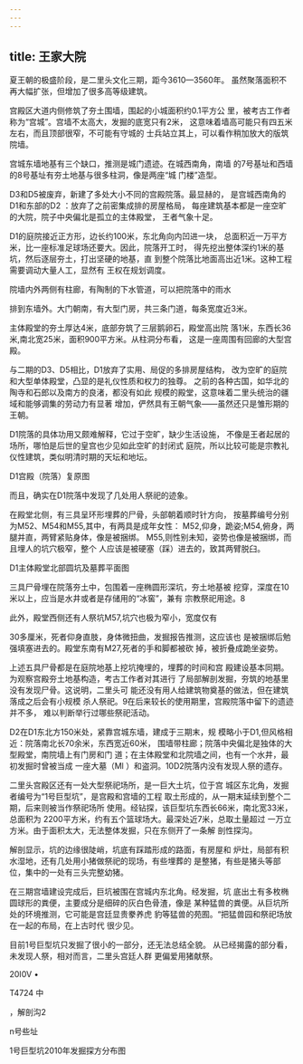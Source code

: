 ```yaml
---
---
---
```

title: 王家大院
---



夏王朝的极盛阶段，是二里头文化三期，距今3610—3560年。 虽然聚落面积不再大幅扩张，但增加了很多高等级建筑。

宫殿区大道内侧修筑了夯土围墙，围起的小城面积约0.1平方公 里，被考古工作者称为“宫城”。宫墙不太高大，发掘的底宽只有2米， 这意味着墙高可能只有四五米左右，而且顶部很窄，不可能有守城的 士兵站立其上，可以看作稍加放大的版筑院墙。

宫城东墙地基有三个缺口，推测是城门遗迹。在城西南角，南墙 的7号基址和西墙的8号基址有夯土地基与很多柱洞，像是两座“城 门楼”造型。

D3和D5被废弃，新建了多处大小不同的宫殿院落。最显赫的， 是宫城西南角的D1和东部的D2 ：放弃了之前密集成排的房屋格局， 每座建筑基本都是一座空旷的大院，院子中央偏北是孤立的主体殿堂， 王者气象十足。

D1的庭院接近正方形，边长约100米，东北角向内凹进一块， 总面积近一万平方米，比一座标准足球场还要大。因此，院落开工时， 得先挖出整体深约1米的基坑，然后逐层夯土，打出坚硬的地基，直 到整个院落比地面高出近1米。这种工程需要调动大量人工，显然有 王权在规划调度。

院墙内外两侧有柱廊，有陶制的下水管道，可以把院落中的雨水

排到东墙外。大门朝南，有大型门房，共三条门道，每条宽度近3米。

主体殿堂的夯土厚达4米，底部夯筑了三层鹅卵石，殿堂高出院 落1米，东西长36米,南北宽25米，面积900平方米。从柱洞分布看， 这是一座周围有回廊的大型宫殿。

与二期的D3、D5相比，D1放弃了实用、局促的多排房屋结构， 改为空旷的庭院和大型单体殿堂，凸显的是礼仪性质和权力的独尊。 之前的各种古国，如华北的陶寺和石郎以及南方的良渚，都没有如此 规模的殿堂，这意味着二里头统治的疆域和能够调集的劳动力有显著 增加，俨然具有王朝气象——虽然还只是雏形期的王朝。

D1院落的具体功用又颇难解释，它过于空旷，缺少生活设施， 不像是王者起居的场所，哪怕是后世的皇宫也少见如此空旷的封闭式 庭院，所以比较可能是宗教礼仪性建筑，类似明清时期的天坛和地坛。





D1宫殿（院落）复原图

而且，确实在D1院落中发现了几处用人祭祀的迹象。

在殿堂北侧，有三具呈环形埋葬的尸骨，头部朝着顺时针方向， 按墓葬编号分别为M52、M54和M55,其中，有两具是成年女性： M52,仰身，跪姿;M54,俯身，两腿并直，两臂紧贴身体，像是被捆绑。 M55,则性别未知，姿势也像是被捆绑，而且埋人的坑穴极窄，整个 人应该是被硬塞（踩）进去的，致其两臂脱臼。



D1主体殿堂北部圆坑及墓葬平面图

三具尸骨埋在院落夯土中，包围着一座椭圆形深坑，夯土地基被 挖穿，深度在10米以上，应当是水井或者是存储用的“冰窖”，兼有 宗教祭祀用途。8

此外，殿堂西侧还有人祭坑M57,坑穴也极为窄小，宽度仅有

30多厘米，死者仰身直肢，身体微扭曲，发掘报告推测，这应该也 是被捆绑后勉强填塞进去的。殿堂东南有M27,死者的手和脚都被砍 掉，被折叠成跪坐姿势。

上述五具尸骨都是在庭院地基上挖坑掩埋的，埋葬的时间和宫 殿建设基本同期。为观察宫殿夯土地基构造，考古工作者对其进行 了局部解剖发掘，夯筑的地基里没有发现尸骨。这说明，二里头可 能还没有用人给建筑物奠基的做法，但在建筑落成之后会有小规模 杀人祭祀。9在后来较长的使用期里，宫殿院落中留下的遗迹并不多， 难以判断举行过哪些祭祀活动。

D2在D1东北方150米处，紧靠宫城东墙，建成于三期末，规 模略小于D1,但风格相近：院落南北长70余米，东西宽近60米， 围墙带柱廊；院落中央偏北是独体的大型殿堂，南院墙上有门房和门 道；在主体殿堂和北院墙之间，也有一个水井，最初发掘时曾被当成 一座大墓（Ml ）和盗洞。10D2院落内没有发现人祭的遗存。

二里头宫殿区还有一处大型祭祀场所，是一巨大土坑，位于宫 城区东北角，发掘者编号为“1号巨型坑”，是宫殿和宫墙的工程 取土形成的，从一期末延续到整个二期，后来则被当作祭祀场所 使用。经钻探，该巨型坑东西长66米，南北宽33米，总面积为 2200平方米，约有五个篮球场大。最深处近7米，总取土量超过 一万立方米。由于面积太大，无法整体发掘，只在东侧开了一条解 剖性探沟。

解剖显示，坑的边缘很陡峭，坑底有踩踏形成的路面，有房屋和 炉灶，局部有积水湿地，还有几处用小猪做祭祀的现场，有些埋葬的 是整猪，有些是猪头等部位，集中的一处有三头完整幼猪。

在三期宫墙建设完成后，巨坑被围在宫城内东北角。经发掘，坑 底出土有多枚椭圆球形的粪便，主要成分是细碎的灰白色骨渣，像是 某种猛兽的粪便。从巨坑所处的环境推测，它可能是宫廷显贵豢养虎 豹等猛兽的苑囿。“把猛兽园和祭祀场放在一起的布局，在上古时代 很少见。

目前1号巨型坑只发掘了很小的一部分，还无法总结全貌。 从已经揭露的部分看，未发现人祭，相对而言，二里头宫廷人群 更偏爱用猪献祭。

20I0V •

T4724 中





，解剖沟2



n号些址



1号巨型坑2010年发掘探方分布图